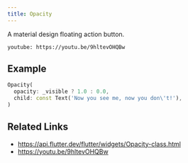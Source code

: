 ```yaml
---
title: Opacity
---
```


A material design floating action button.

`youtube: https://youtu.be/9hltevOHQBw`

## Example

```dart liveslice=Opacity
Opacity(
  opacity: _visible ? 1.0 : 0.0,
  child: const Text('Now you see me, now you don\'t!'),
)
```

## Related Links

- https://api.flutter.dev/flutter/widgets/Opacity-class.html
- https://youtu.be/9hltevOHQBw
